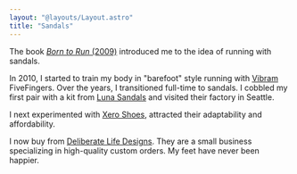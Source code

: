 ```yaml
---
layout: "@layouts/Layout.astro"
title: "Sandals"
---
```


The book [*Born to Run* (2009)](https://en.wikipedia.org/wiki/Born_to_Run_(McDougall_book)) introduced me to the idea of running with sandals.

In 2010, I started to train my body in "barefoot" style running with [Vibram](https://www.vibram.com/) FiveFingers. Over the years, I transitioned full-time to sandals. I cobbled my first pair with a kit from [Luna Sandals](https://lunasandals.com/) and visited their factory in Seattle.

I next experimented with [Xero Shoes](https://xeroshoes.com/), attracted their adaptability and affordability.

I now buy from [Deliberate Life Designs](https://www.deliberatelifedesigns.com/). They are a small business specializing in high-quality custom orders. My feet have never been happier.
